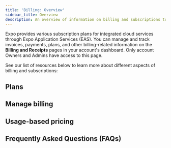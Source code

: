 ```yaml
---
title: 'Billing: Overview'
sidebar_title: Overview
description: An overview of information on billing and subscriptions to manage your EAS account's plans, invoices, receipts, payments, and usage.
---
```



Expo provides various subscription plans for integrated cloud services through Expo Application Services (EAS). You can manage and track invoices, payments, plans, and other billing-related information on the **Billing and Receipts** pages in your account's dashboard. Only account Owners and Admins have access to this page.

See our list of resources below to learn more about different aspects of billing and subscriptions:

## Plans

<BoxLink
  title="Subscriptions, plans, and add-ons"
  description="In-depth guide on available Expo Application Services (EAS) plans and how they work, usage-based pricing and add-ons."
  href="/billing/plans/"
  Icon={CreditCard02Icon}
/>

<BoxLink
  title="Manage plans"
  description="Learn how to update, downgrade, or cancel your Expo account's plans."
  href="/billing/manage/#manage-plans"
  Icon={CreditCard02Icon}
/>

## Manage billing

<BoxLink
  title="Manage billing"
  description="Learn how manage billing information of your Expo account."
  href="/billing/manage/#manage-billing-information"
  Icon={CreditCard02Icon}
/>

<BoxLink
  title="Payments, invoices, and receipts"
  description="Learn how to view your account's payment history, download invoices and receipts, and request a refund for a charge."
  href="/billing/invoices-and-receipts/"
  Icon={CreditCard02Icon}
/>

## Usage-based pricing

<BoxLink
  title="Usage-based pricing"
  description="Learn how Expo applies usage-based billing for customers who exceed their plan limits and how to monitor your EAS Build usage."
  href="/billing/usage-based-pricing/"
  Icon={CreditCard02Icon}
/>

## Frequently Asked Questions (FAQs)

<BoxLink
  title="FAQs"
  description="A reference of commonly asked questions on Expo Application Services (EAS) plans, billing, and payment."
  href="/billing/faq/"
  Icon={CreditCard02Icon}
/>

